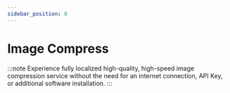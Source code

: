 ```yaml
---
sidebar_position: 8
---
```


# Image Compress

:::note
Experience fully localized high-quality, high-speed image compression service without the need for an internet connection, API Key, or additional software installation.
:::


<Youtube src='https://www.youtube.com/embed/whAbFuwRJvE'/>
